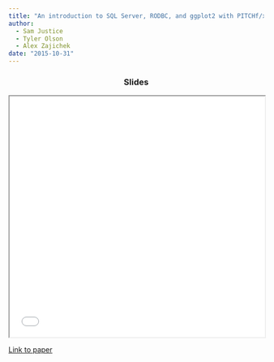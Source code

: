 ```yaml
---
title: "An introduction to SQL Server, RODBC, and ggplot2 with PITCHf/x data"
author: 
  - Sam Justice
  - Tyler Olson
  - Alex Zajichek
date: "2015-10-31"
---
```


```{=html}
<center>
<h3>Slides</h3>
<iframe width = 100% height = 475px class="slide-deck" src="projectSlides.pdf"></iframe>
</center>
```

[Link to paper](projectSlides.pdf)